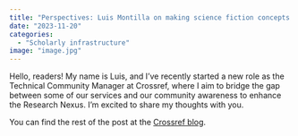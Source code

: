 ```yaml
---
title: "Perspectives: Luis Montilla on making science fiction concepts a reality in the scholarly ecosystem"
date: "2023-11-20"
categories:
  - "Scholarly infrastructure"
image: "image.jpg"
---
```


Hello, readers! My name is Luis, and I’ve recently started a new role as the Technical Community Manager at Crossref, where I aim to bridge the gap between some of our services and our community awareness to enhance the Research Nexus. I’m excited to share my thoughts with you.

You can find the rest of the post at the [Crossref blog](https://www.crossref.org/blog/perspectives-luis-montilla-sci-fi-concepts-reality-scholarly-ecosystem/).
